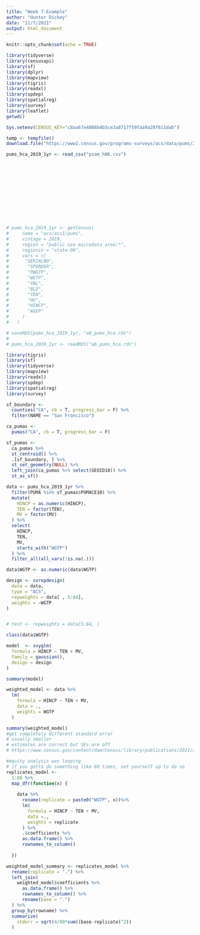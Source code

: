 ```yaml
---
title: "Week 7-Example"
author: "Hunter Dickey"
date: "11/7/2021"
output: html_document
---
```


```r
knitr::opts_chunk$set(echo = TRUE)
```

```r
library(tidyverse)
library(censusapi)
library(sf)
library(dplyr)
library(mapview)
library(tigris)
library(readxl)
library(spdep)
library(spatialreg)
library(survey)
library(leaflet)
getwd()

Sys.setenv(CENSUS_KEY="c8aa67e4086b4b5ce3a8717f59faa9a28f611dab")
```

```r

temp <- tempfile()
download.file("https://www2.census.gov/programs-surveys/acs/data/pums/2019/1-Year/csv_hca.zip",destfile = temp)

pums_hca_2019_1yr <- read_csv("psam_h06.csv")













# pums_hca_2019_1yr <- getCensus(
#     name = "acs/acs1/pums",
#     vintage = 2019,
#     region = "public use microdata area:*",
#     regionin = "state:06",
#     vars = c(
#      "SERIALNO",
#       "SPORDER",
#       "PWGTP",
#       "WGTP",
#       "YBL",
#       "BLD",
#       "TEN",
#       "MV",
#       "HINCP",
#       "AGEP"
#     )
#   )
```

```r
# saveRDS(pums_hca_2019_1yr, "a6_pums_hca.rds")
# 
# pums_hca_2019_1yr <- readRDS("a6_pums_hca.rds")

library(tigris)
library(sf)
library(tidyverse)
library(mapview)
library(readxl)
library(spdep)
library(spatialreg)
library(survey)

sf_boundary <-
  counties("CA", cb = T, progress_bar = F) %>%
  filter(NAME == "San Francisco")

ca_pumas <-
  pumas("CA", cb = T, progress_bar = F)

sf_pumas <-
  ca_pumas %>% 
  st_centroid() %>% 
  .[sf_boundary, ] %>% 
  st_set_geometry(NULL) %>% 
  left_join(ca_pumas %>% select(GEOID10)) %>% 
  st_as_sf()

```

```r
data <- pums_hca_2019_1yr %>% 
  filter(PUMA %in% sf_pumas$PUMACE10) %>% 
  mutate(
    HINCP = as.numeric(HINCP),
    TEN = factor(TEN),
    MV = factor(MV)
  ) %>% 
  select(
    HINCP,
    TEN,
    MV,
    starts_with("WGTP")
  ) %>% 
  filter_all(all_vars(!is.na(.)))
```

```r

data$WGTP <- as.numeric(data$WGTP)

design <- svrepdesign(
  data = data,
  type = "ACS",
  repweights = data[ , 5:84],
  weights = ~WGTP
)


# test <- repweights = data[5:84, ]

class(data$WGTP)

model  <- svyglm(
  formula = HINCP ~ TEN + MV,
  family = gaussian(),
  design = design
)

summary(model)

weighted_model <- data %>%
  lm(
    formula = HINCP ~ TEN + MV, 
    data = ., 
    weights = WGTP
  )

summary(weighted_model)
#get completely different standard error
# usually smaller 
# estimates are correct but SEs are off 
# https://www.census.gov/content/dam/Census/library/publications/2021/acs/acs_pums_handbook_2021.pdf 

#equity analysis was looping 
# if you gotta do something like 80 times, set yourself up to do so 
replicates_model <- 
  1:80 %>%
  map_dfr(function(x) {
    
    data %>%
      rename(replicate = paste0("WGTP", x))%>%
      lm(
        formula = HINCP ~ TEN + MV,
        data =.,
        weights = replicate 
      ) %>%
      .$coefficients %>%
      as.data.frame() %>%
      rownames_to_column()
    
  })

weighted_model_summary <- replicates_model %>% 
  rename(replicate = ".") %>% 
  left_join(
    weighted_model$coefficients %>% 
      as.data.frame() %>% 
      rownames_to_column() %>% 
      rename(base = ".")
  ) %>% 
  group_by(rowname) %>% 
  summarize(
    stderr = sqrt(4/80*sum((base-replicate)^2))
  )
```

